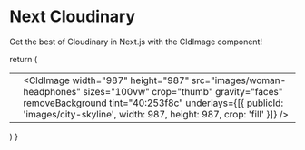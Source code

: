 
# Next Cloudinary

Get the best of Cloudinary in Next.js with the CldImage component!

  return (
    <table width="100%">
      <tbody>
        <tr>
          <td>
            <CldImage
              width="987"
              height="1481"
              src="images/woman-headphones"
              sizes="100vw"
            />
          </td>
          <td>
            <CldImage
              width="987"
              height="987"
              src="images/woman-headphones"
              sizes="100vw"
              crop="thumb"
              gravity="faces"
              removeBackground
              tint="40:253f8c"
              underlays={[{
                publicId: 'images/city-skyline',
                width: 987,
                height: 987,
                crop: 'fill'
              }]}
            />
          </td>
        </tr>
      </tbody>
    </table>
  )
}

<ImageTable />